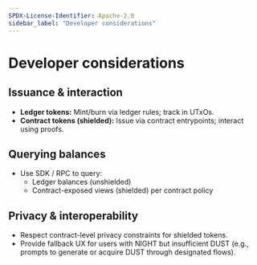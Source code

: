 ```yaml
---
SPDX-License-Identifier: Apache-2.0
sidebar_label: "Developer considerations"
---
```


# Developer considerations

## Issuance & interaction

- **Ledger tokens:** Mint/burn via ledger rules; track in UTxOs.
- **Contract tokens (shielded):** Issue via contract entrypoints; interact using proofs.

## Querying balances

- Use SDK / RPC to query:
  - Ledger balances (unshielded)
  - Contract-exposed views (shielded) per contract policy

## Privacy & interoperability

- Respect contract-level privacy constraints for shielded tokens.
- Provide fallback UX for users with NIGHT but insufficient DUST (e.g., prompts to generate or acquire DUST through designated flows).

